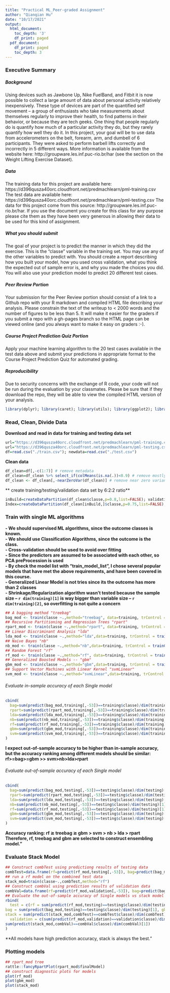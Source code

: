 ```yaml
---
title: "Practical ML_Peer-graded Assignment"
author: "Qianqian Hu"
date: "10/17/2021"
output: 
  html_document:
    toc_depth: '3'
    df_print: paged
  pdf_document:
    df_print: paged
    toc_depth: 3
---
```


### Executive Summary
##### Background
Using devices such as Jawbone Up, Nike FuelBand, and Fitbit it is now possible to collect a large amount of data about personal activity relatively inexpensively. These type of devices are part of the quantified self movement – a group of enthusiasts who take measurements about themselves regularly to improve their health, to find patterns in their behavior, or because they are tech geeks. One thing that people regularly do is quantify how much of a particular activity they do, but they rarely quantify how well they do it. In this project, your goal will be to use data from accelerometers on the belt, forearm, arm, and dumbell of 6 participants. They were asked to perform barbell lifts correctly and incorrectly in 5 different ways. More information is available from the website here: http://groupware.les.inf.puc-rio.br/har (see the section on the Weight Lifting Exercise Dataset). 

##### Data
The training data for this project are available here: https://d396qusza40orc.cloudfront.net/predmachlearn/pml-training.csv
The test data are available here: https://d396qusza40orc.cloudfront.net/predmachlearn/pml-testing.csv
The data for this project come from this source: http://groupware.les.inf.puc-rio.br/har. If you use the document you create for this class for any purpose please cite them as they have been very generous in allowing their data to be used for this kind of assignment. 

##### What you should submit
The goal of your project is to predict the manner in which they did the exercise. This is the "classe" variable in the training set. You may use any of the other variables to predict with. You should create a report describing how you built your model, how you used cross validation, what you think the expected out of sample error is, and why you made the choices you did. You will also use your prediction model to predict 20 different test cases.

##### Peer Review Portion
Your submission for the Peer Review portion should consist of a link to a Github repo with your R markdown and compiled HTML file describing your analysis. Please constrain the text of the writeup to < 2000 words and the number of figures to be less than 5. It will make it easier for the graders if you submit a repo with a gh-pages branch so the HTML page can be viewed online (and you always want to make it easy on graders :-).

##### Course Project Prediction Quiz Portion
Apply your machine learning algorithm to the 20 test cases available in the test data above and submit your predictions in appropriate format to the Course Project Prediction Quiz for automated grading. 

##### Reproducibility
Due to security concerns with the exchange of R code, your code will not be run during the evaluation by your classmates. Please be sure that if they download the repo, they will be able to view the compiled HTML version of your analysis. 

```r
library(dplyr); library(caret); library(utils); library(ggplot2); library(klaR); library(mgcv); library(nlme); library(randomForest)
```

### Read, Clean, Divide Data
**Download and read in data for training and testing data set**
```r
url="https://d396qusza40orc.cloudfront.net/predmachlearn/pml-training.csv"; download.file(url,"./train.csv",method="curl")
url="https://d396qusza40orc.cloudfront.net/predmachlearn/pml-testing.csv"; download.file(url,"./test.csv",method="curl")
df=read.csv("./train.csv"); newdata=read.csv("./test.csv")
```
**Clean data**
```r
df_clean=df[,-c(1:7)] # remove metadata
df_clean=df_clean %>% select_if(colMeans(is.na(.))<0.9) # remove mostly NA columns
df_clean <- df_clean[,-nearZeroVar(df_clean)] # remove near zero variance columns
```
** create training/testing/validation data set by 6:2:2 ratio**
```r
inBuild=createDataPartition(df_clean$classe,p=0.8,list=FALSE); validation=df_clean[-inBuild,]
Index=createDataPartition(df_clean[inBuild,]$classe,p=0.75,list=FALSE); training=df_clean[inBuild,][Index,]; testing=df_clean[inBuild,][-Index,]
```

### Train with single ML algorithms
**- We should supervised ML algorithms, since the outcome classes is known.**\
**- We should use Classification Algorithms, since the outcome is the class.**\
**- Cross-validation should be used to avoid over fitting**\
**- Since the predictors are assumed to be associated with each other, so PCA preProcession is used**\
**- By check the model list with "train_model_list", I chose several popular models that have met the above requirements, and have been covered in this course.**\
**- Generalized Linear Model is not tries since its the outcome has more than 2 classes**\
**- Shrinkage/Regularization algorithm wasn't tested because the sample size -- `r dim(training)[1]` is way bigger than variable size -- `r dim(training)[2]`, so overfitting is not quite a concern**\
```r
## A bagging method "treebag"
bag_mod <- train(classe ~.,method="treebag", data=training, trControl = trainControl(method="cv",number=3))
## Recursive Partitioning and Regression Trees "rpart"
rpart_mod <- train(classe ~.,method="rpart", data=training, trControl = trainControl(method="cv",number=3))
## Linear Discriminant Analysis "lda"
lda_mod <- train(classe ~.,method="lda",data=training, trControl = trainControl(method="cv",number=3))
## Naive Bayes "nb"
nb_mod <- train(classe ~.,method="nb",data=training, trControl = trainControl(method="cv",number=3))
## Random Forest "rf"
rf_mod <- train(classe ~.,method="rf", data=training, trControl = trainControl(method="cv",number=3))
## Generalized Boosted Models -- "gbm"
gbm_mod <- train(classe ~.,method="gbm",data=training, trControl = trainControl(method="cv",number=3))
## Support Vector Machines with Linear Kernel "svmLinear"
svm_mod <- train(classe ~.,method="svmLinear",data=training, trControl = trainControl(method="cv",number=3))
```

###### Evaluate in-sample accuracy of each Single model
```r
cbind(
  bag=sum(predict(bag_mod,training[,-53])==training$classe)/dim(training)[1],
  rpart=sum(predict(rpart_mod,training[,-53])==training$classe)/dim(training)[1],
  lda=sum(predict(lda_mod,training[,-53])==training$classe)/dim(training)[1],
  nb=sum(predict(nb_mod,training[,-53])==training$classe)/dim(training)[1],
  rf=sum(predict(rf_mod,training[,-53])==training$classe)/dim(training)[1],
  gbm=sum(predict(gbm_mod,training[,-53])==training$classe)/dim(training)[1],
  svm=sum(predict(svm_mod,training[,-53])==training$classe)/dim(training)[1]
)
```

**I expect out-of-sample accuracy to be higher than in-sample accuracy, but the accuracy ranking among different models should be similar: rf>=bag>=gbm >> svm>nb>lda>rpart**\

###### Evaluate out-of-sample accuracy of each Single model
```r
cbind(
  bag=sum(predict(bag_mod,testing[,-53])==testing$classe)/dim(testing)[1],
  rpart=sum(predict(rpart_mod,testing[,-53])==testing$classe)/dim(testing)[1],
  lda=sum(predict(lda_mod,testing[,-53])==testing$classe)/dim(testing)[1],
  nb=sum(predict(nb_mod,testing[,-53])==testing$classe)/dim(testing)[1],
  rf=sum(predict(rf_mod,testing[,-53])==testing$classe)/dim(testing)[1],
  gbm=sum(predict(gbm_mod,testing[,-53])==testing$classe)/dim(testing)[1],
  svm=sum(predict(svm_mod,testing[,-53])==testing$classe)/dim(testing)[1]
)
```

**Accuracy ranking: rf ≳ treebag ≳ gbm > svm > nb > lda > rpart**\
**Therefore, rf, treebag and gbm are selected to construct ensembling model."**\

### Evaluate Stack Model
```r
## Construct combTest using predictiong results of testing data
combTest=data.frame(rf=predict(rf_mod,testing[,-53]), bag=predict(bag_mod,testing[,-53]), gbm=predict(gbm_mod,testing[,-53]),classe=testing$classe)
## run a rf model on the combined test data
stack_mod=train(classe~.,combTest,method="rf")
## Construct combVal using prediction results of validation data
combVal=data.frame(rf=predict(rf_mod,validation[,-53]), bag=predict(bag_mod,validation[,-53]), gbm=predict(gbm_mod,validation[,-53]),classe=validation$classe)
## Evaluate the out-of-sample accuracy of Single models vs stack model
rbind(
  test = c(rf = sum(predict(rf_mod,testing)==testing$classe)/dim(testing)[1], 
bag = sum(predict(bag_mod,testing)==testing$classe)/dim(testing)[1], gbm = sum(predict(gbm_mod,testing)==testing$classe)/dim(testing)[1], 
stack = sum(predict(stack_mod,combTest)==combTest$classe)/dim(combTest)[1]),
  validation = c(sum(predict(rf_mod,validation)==validation$classe)/dim(validation)[1], sum(predict(bag_mod,validation)==validation$classe)/dim(validation)[1], sum(predict(gbm_mod,validation)==validation$classe)/dim(validation)[1],
sum(predict(stack_mod,combVal)==combVal$classe)/dim(combVal)[1])
)
```

**All models have high prediction accuracy, stack is always the best."

### Plotting models
```r
## rpart_mod tree
rattle::fancyRpartPlot(rpart_mod$finalModel)
## construct diagnostic plots for models
plot(rf_mod)
plot(gbm_mod)
plot(stack_mod)
```

